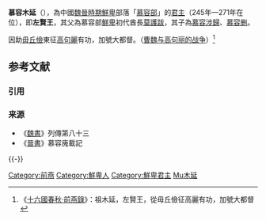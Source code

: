 '''慕容木延'''（{{bd|?||?||catIdx=Murong慕容木延}}），為中國[[魏晉時期|魏晉時期]][[鮮卑|鮮卑]]部落「[[慕容部|慕容部]]」的[[君主|君主]]（245年—271年在位），即'''左賢王'''，其父為慕容部[[鮮卑|鮮卑]]初代酋長[[莫護跋|莫護跋]]，其子為[[慕容涉歸|慕容涉歸]]、[[慕容删|慕容删]]。

因助[[毌丘儉|毌丘儉]]東征[[高句麗|高句麗]]有功，加號大都督。（[[曹魏与高句丽的战争|曹魏与高句丽的战争]]）<ref>《[[s:十六國春秋/卷03|十六國春秋·前燕錄]]》：祖木延，左賢王，從毋丘儉征高麗有功，加號大都督</ref>

== 参考文献 ==
=== 引用 ===
{{Reflist}}

=== 来源 ===
*《[[魏書|魏書]]》列傳第八十三
*《[[晉書|晉書]]》慕容廆載記

{{-}}
{{start box}}
{{s-before|[[莫護跋|莫護跋]]}}
{{s-title|[[慕容部|慕容部]][[鮮卑|鮮卑]][[酋長|酋長]]|245年—271年}}
{{s-after|[[慕容涉歸|慕容涉歸]]}}
{{end box}}

{{DEFAULTSORT:Murong慕容木延}}
[[Category:前燕|Category:前燕]]
[[Category:鮮卑人|Category:鮮卑人]]
[[Category:鮮卑君主|Category:鮮卑君主]]
[[Category:慕容姓|Mu木延]]

{{君王小作品}}